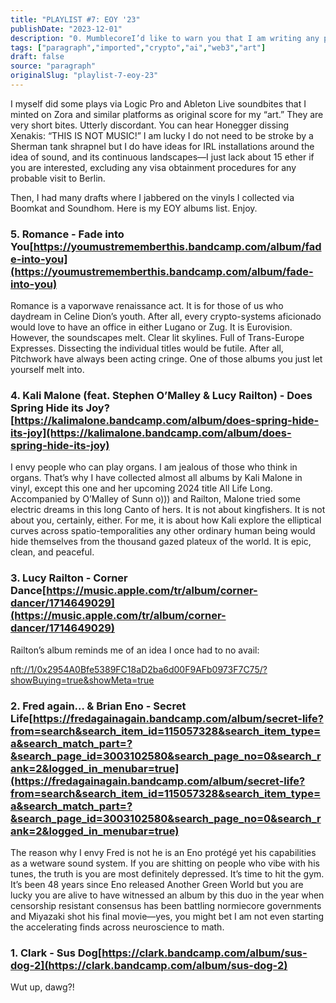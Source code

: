 ```yaml
---
title: "PLAYLIST #7: EOY '23"
publishDate: "2023-12-01"
description: "0. MumblecoreI’d like to warn you that I am writing any piece of writing primarily for my own very satisfaction, and like to mumblecore a lot. I had ......"
tags: ["paragraph","imported","crypto","ai","web3","art"]
draft: false
source: "paragraph"
originalSlug: "playlist-7-eoy-23"
---
```


I myself did some plays via Logic Pro and Ableton Live soundbites that I minted on Zora and similar platforms as original score for my “art.” They are very short bites. Utterly discordant. You can hear Honegger dissing Xenakis: “THIS IS NOT MUSIC!” I am lucky I do not need to be stroke by a Sherman tank shrapnel but I do have ideas for IRL installations around the idea of sound, and its continuous landscapes—I just lack about 15 ether if you are interested, excluding any visa obtainment procedures for any probable visit to Berlin.

Then, I had many drafts where I jabbered on the vinyls I collected via Boomkat and Soundhom. Here is my EOY albums list. Enjoy.

### 5. Romance - Fade into You[https://youmustrememberthis.bandcamp.com/album/fade-into-you](https://youmustrememberthis.bandcamp.com/album/fade-into-you)

Romance is a vaporwave renaissance act. It is for those of us who daydream in Celine Dion’s youth. After all, every crypto-systems aficionado would love to have an office in either Lugano or Zug. It is Eurovision. However, the soundscapes melt. Clear lit skylines. Full of Trans-Europe Expresses. Dissecting the individual titles would be futile. After all, Pitchwork have always been acting cringe. One of those albums you just let yourself melt into.

### 4. Kali Malone (feat. Stephen O’Malley & Lucy Railton) - Does Spring Hide its Joy?[https://kalimalone.bandcamp.com/album/does-spring-hide-its-joy](https://kalimalone.bandcamp.com/album/does-spring-hide-its-joy)

I envy people who can play organs. I am jealous of those who think in organs. That’s why I have collected almost all albums by Kali Malone in vinyl, except this one and her upcoming 2024 title All Life Long. Accompanied by O’Malley of Sunn o))) and Railton, Malone tried some electric dreams in this long Canto of hers. It is not about kingfishers. It is not about you, certainly, either. For me, it is about how Kali explore the elliptical curves across spatio-temporalities any other ordinary human being would hide themselves from the thousand gazed plateux of the world. It is epic, clean, and peaceful.

### 3. Lucy Railton - Corner Dance[https://music.apple.com/tr/album/corner-dancer/1714649029](https://music.apple.com/tr/album/corner-dancer/1714649029)

Railton’s album reminds me of an idea I once had to no avail:

[nft://1/0x2954A0Bfe5389FC18aD2ba6d00F9AFb0973F7C75/?showBuying=true&showMeta=true](nft://1/0x2954A0Bfe5389FC18aD2ba6d00F9AFb0973F7C75/?showBuying=true&showMeta=true)

### 2. Fred again… & Brian Eno - Secret Life[https://fredagainagain.bandcamp.com/album/secret-life?from=search&search_item_id=115057328&search_item_type=a&search_match_part=?&search_page_id=3003102580&search_page_no=0&search_rank=2&logged_in_menubar=true](https://fredagainagain.bandcamp.com/album/secret-life?from=search&search_item_id=115057328&search_item_type=a&search_match_part=?&search_page_id=3003102580&search_page_no=0&search_rank=2&logged_in_menubar=true)

The reason why I envy Fred is not he is an Eno protégé yet his capabilities as a wetware sound system. If you are shitting on people who vibe with his tunes, the truth is you are most definitely depressed. It’s time to hit the gym. It’s been 48 years since Eno released Another Green World but you are lucky you are alive to have witnessed an album by this duo in the year when censorship resistant consensus has been battling normiecore governments and Miyazaki shot his final movie—yes, you might bet I am not even starting the accelerating finds across neuroscience to math.

### 1. Clark - Sus Dog[https://clark.bandcamp.com/album/sus-dog-2](https://clark.bandcamp.com/album/sus-dog-2)

Wut up, dawg?!